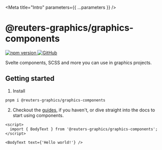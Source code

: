 
<Meta title="Intro" parameters={{ ...parameters }} />

# @reuters-graphics/graphics-components

<p>
  <a href="https://www.npmjs.com/package/@reuters-graphics/graphics-components">
    <img src="https://badge.fury.io/js/@reuters-graphics%2Fgraphics-components.svg" alt="npm version" style={{ display: 'inline-block', margin: '0 5px 0 0' }} />
  </a>

  <a href="https://github.com/reuters-graphics/graphics-components">
    <img src="https://badgen.net/badge/icon/GitHub?icon=github&label" alt="GitHub" style={{ display: 'inline-block', margin: '0 5px 0 0' }} />
  </a>
</p>

Svelte components, SCSS and more you can use in graphics projects.

## Getting started

1. Install

```bash
pnpm i @reuters-graphics/graphics-components
```

2. Checkout the [guides](?path=/docs/guides-using-these-docs--page), if you haven't, or dive straight into the docs to start using components.

```svelte
<script>
  import { BodyText } from '@reuters-graphics/graphics-components';
</script>

<BodyText text={'Hello world!'} />
```
